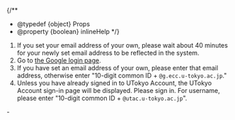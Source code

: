
{/**
  * @typedef {object} Props
  * @property {boolean} inlineHelp
  */}

1. If you set your email address of your own, please wait about 40 minutes for your newly set email address to be reflected in the system.
2. Go to [the Google login page](https://mail.google.com/a/g.ecc.u-tokyo.ac.jp).
3. If you have set an email address of your own, please enter that email address, otherwise enter "10-digit common ID + `@g.ecc.u-tokyo.ac.jp`."
4. Unless you have already signed in to UTokyo Account, the UTokyo Account sign-in page will be displayed. Please sign in. For username, please enter "10-digit common ID + `@utac.u-tokyo.ac.jp`".

<If cond={props.inlineHelp}>
  <LoginHelpSuspicious type="details" />
  <Help lang="en" support slot="else">
    - <LoginHelpSuspicious type="oneline" />
  </Help>
</If>

